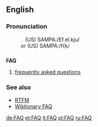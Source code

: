 ==English==

===Pronunciation===
:&nbsp;&nbsp;&nbsp;(US) SAMPA:/Ef.eI.kju/
:<i>or</i> (US) SAMPA:/f{k/

==={{acronym}}===
{{wikipedia}}
'''FAQ'''
# [[frequently asked questions]]

===See also===
* [[RTFM]]
* [[Wiktionary:Wiktionary FAQ|Wiktionary FAQ]]

[[de:FAQ]]
[[et:FAQ]]
[[it:FAQ]]
[[pl:FAQ]]
[[ru:FAQ]]